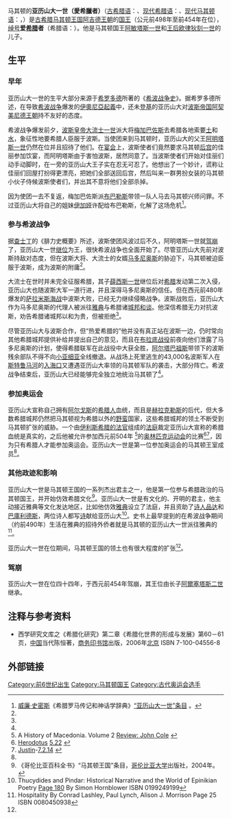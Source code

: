 马其顿的'''亚历山大一世（愛希臘者）'''（[[古希腊语|古希腊语]]：{{lang|el|'''Ἀλέξανδρος  Α'''' ὁ Μακεδών}}、[[希腊语|现代希腊语]]：{{lang|el|'''Αλέξανδρος Α'''' της Μακεδονίας}}、[[马其顿语|现代马其顿语]]：'''{{lang|mk|Александар I}}'''，{{bd|？||前454年||Alexander 01 of Macedon}}）是[[古希腊|古希腊]][[马其顿王国|马其顿王国]][[阿吉德王朝|阿吉德王朝]]的[[马其顿国王列表|国王]]（公元前498年至前454年在位），[[绰号|绰号]]'''爱[[希腊|希腊]]者'''（希腊语：'''{{lang|el|Φιλέλληνας}}'''）。他是马其顿国王[[阿敏塔斯一世|阿敏塔斯一世]]和[[王后|王后]][[欧律狄刻一世|欧律狄刻一世]]的儿子。

==生平==
===早年===
亚历山大一世的生平大部分来源于[[希罗多德|希罗多德]]所著的《[[希波战争史|希波战争史]]》。据希罗多德所述，在导致[[希波战争|希波战争]]爆发的[[伊奧尼亞起義|伊奧尼亞起義]]中，还未[[登基|登基]]的亚历山大对[[波斯帝国|波斯帝国]][[阿契美尼德王朝|阿契美尼德王朝]]持不友好的态度。

希波战争爆发前夕，[[沙赫|波斯皇帝]][[大流士一世|大流士一世]]派大将[[梅加巴佐斯|梅加巴佐斯]]去希腊各地索要[[土|土]]和[[水|水]]，象征性地要希腊人臣服于波斯。当使团来到马其顿时，亚历山大的父王[[阿明塔斯一世|阿明塔斯一世]]仍然在位并且招待了他们。在[[宴会|宴会]]上，波斯使者们竟然要求马其顿[[后宫|后宫]]的佳丽参加饮宴，而阿明塔斯由于害怕波斯，居然同意了。当波斯使者们开始对佳丽们动手动脚时，在一旁的亚历山大王子实在忍无可忍了。他想出了一个妙计，谎称让佳丽们回屋打扮得更漂亮，把她们全部送回后宫，然后叫来一群男扮女装的马其顿小伙子侍候波斯使者们，并出其不意将他们全部杀掉。

因为使团一去不复返，梅加巴佐斯派[[布巴勒斯|布巴勒斯]]带领一队人马去马其顿兴师问罪。不过亚历山大将自己的姐妹[[伊加娅|伊加娅]]许配给布巴勒斯，化解了这场危机<ref name="Smith">[[威廉·史密斯_(辞书学家)|威廉·史密斯]]《希腊罗马传记和神话学辞典》[http://www.ancientlibrary.com/smith-bio/0127.html  “亚历山大一世”条目] {{Wayback|url=http://www.ancientlibrary.com/smith-bio/0127.html |date=20090328121109 }}。</ref>。

===参与希波战争===
据[[查士丁_(史学家)|查士丁]]的《腓力史概要》所述，波斯使团风波过后不久，阿明塔斯一世就[[驾崩|驾崩]]了，亚历山大一世[[即位|继位]]为王，很快希波战争也全面开始了。尽管亚历山大先前对波斯持敌对态度，但在波斯大将、大流士的女婿[[马多尼奥斯|马多尼奥斯]]的胁迫下，马其顿被迫臣服于波斯，成为波斯的附庸<ref name="Smith"/>。

大流士在世时并未完全征服希腊，其子[[薛西斯一世|薛西斯一世]]继位后对[[希腊|希腊]]发动第二次入侵，亚历山大也随波斯大军一道行进，并且深得马多尼奥斯的信任。但在西元前480年爆发的[[萨拉米斯战役|萨拉米斯海战]]中波斯大败，已经无力继续侵略战争。波斯战败后，亚历山大作为马多尼奥斯的代理人被派往[[雅典|雅典]]与希腊诸[[希腊城邦|城邦]][[谈判|和谈]]。他深信希腊无力对抗波斯，劝告希腊诸城邦以和为贵，但被拒绝<ref name="Smith"/>。

尽管亚历山大与波斯合作，但“热爱希腊的”他并没有真正站在波斯一边，仍时常向其他希腊城邦提供补给并提出自己的意见，而且在[[布拉底战役|布拉底战役]]前夜向他们泄露了马多尼奥斯的计划，使得希腊联军在此战役中大获全胜，[[阿尔塔巴祖斯|阿尔塔巴祖斯]]带领下的波斯残余部队不得不向[[小亚细亚|小亚细亚]]全线撤退。从战场上死里逃生的43,000名波斯军人在[[斯特鲁马河|斯特鲁马河]]的[[入海口|入海口]]又遭遇亚历山大率领的马其顿军队的袭击，大部分阵亡。希波战争结束后，亚历山大已经能够完全独立地统治马其顿了<ref name="Smith"/>。

===参加奥运会===
亚历山大宣称自己拥有[[阿尔戈斯|阿尔戈斯]]的[[希腊人|希腊人]]血统，而且是[[赫拉克勒斯|赫拉克勒斯]]的后代，但大多数希腊城邦仍然把马其顿视为希腊以外的[[蛮族|野蛮]]国家，这些希腊城邦的领土不断受到马其顿扩张的威胁。一个由[[伊利斯|伊利斯]][[希腊的法官|希腊的法官]]组成的[[法庭|法庭]]裁定亚历山大宣称的希腊血统是真实的，之后他被允许参加西元前504年 <ref>A History of Macedonia. Volume 2 [http://links.jstor.org/sici?sici=0031-8299%28198123%2935%3A3%3C262%3AAHOMV2%3E2.0.CO%3B2-H&size=LARGE&origin=JSTOR-enlargePage Review: John Cole] {{Wayback|url=http://links.jstor.org/sici?sici=0031-8299%28198123%2935%3A3%3C262%3AAHOMV2%3E2.0.CO%3B2-H&size=LARGE&origin=JSTOR-enlargePage |date=20200604170507 }}</ref>的[[古代奥林匹克运动会|奥林匹克运动会]]的比赛<ref>[[Herodotus|Herodotus]] [http://www.perseus.tufts.edu/cgi-bin/ptext?doc=Perseus%3Atext%3A1999.01.0126&layout=&loc=5.22 5.22] {{Wayback|url=http://www.perseus.tufts.edu/cgi-bin/ptext?doc=Perseus%3Atext%3A1999.01.0126&layout=&loc=5.22 |date=20080203191234 }}</ref><ref>[[Justin_(historian)|Justin]]-[http://www.forumromanum.org/literature/justin/texte7.html#2 7.2.14] {{Wayback|url=http://www.forumromanum.org/literature/justin/texte7.html#2 |date=20170710171215 }}</ref>，因为只有希腊人才能参加奥运会。亚历山大一世是第一位参加奥运会的马其顿王室成员<ref name="Smith"/>。

===其他政迹和影响===
亚历山大一世是马其顿王国的一系列杰出君主之一，他是第一位参与希腊政治的马其顿国王，并开始仿效希腊文化<ref>《哥伦比亚百科全书》“马其顿王国”条目，[[哥伦比亚大学|哥伦比亚大学]]出版社，2004年。</ref>。亚历山大一世是有文化的、开明的君主，他主动接近雅典等文化发达地区，比如他仿效[[雅典|雅典]]设立了法庭，并且资助了[[诗人|诗人]][[品达|品达]]和[[巴庫利德斯|巴庫利德斯]]，两位诗人都写[[诗|诗]]献给亚历山大<ref>Thucydides and Pindar: Historical Narrative and the World of Epinikian Poetry [http://books.google.com/books?id=UM-JMDlso7EC&pg=PA180&dq=Pindar+Alexander+son+of+Amyntas&sig=ZtewR7QQub3XfJAPYxNnSPC-jLU Page 180] {{Wayback|url=http://books.google.com/books?id=UM-JMDlso7EC&pg=PA180&dq=Pindar+Alexander+son+of+Amyntas&sig=ZtewR7QQub3XfJAPYxNnSPC-jLU |date=20140626231754 }} By Simon Hornblower ISBN 0199249199</ref>。史书上最早提到的在希波战争期间（约前490年）生活在雅典的招待外侨者就是马其顿的亚历山大一世派往雅典的<ref>Hospitality By Conrad Lashley, Paul Lynch, Alison J. Morrison Page 25 ISBN 0080450938</ref>。

亚历山大一世在位期间，马其顿王国的领土也有很大程度的扩张<ref name="Smith"/>。

===驾崩===
亚历山大一世在位四十四年，于西元前454年驾崩，其王位由长子[[阿尔塞塔斯二世_(马其顿)|阿爾塞塔斯二世]]继承。

==注释与参考资料==
{{reflist}}
*西学研究文库之《希腊化研究》第二章《希腊化世界的形成与发展》第60－61页，[[中国|中国]]当代陈恒著，[[商务印书馆|商务印书馆]]出版，2006年[[北京|北京]]  ISBN 7-100-04556-8

==外部链接==
{{wikiquote|en:Alexander I of Macedon|马其顿的亚历山大一世语录}}

{{s-start}}
{{s-hou|[[阿吉德王朝|阿吉德王朝]]|？|？||前454年||}}
{{s-roy}}
{{s-bef|before=父[[阿敏塔斯一世|阿敏塔斯一世]]}}
{{s-ttl|title=[[马其顿王国|马其顿]][[马其顿国王列表|国王]]|years=前498年－前454年}}
{{s-aft|after=长子[[阿尔塞塔斯一世|阿尔塞塔斯一世]]}}
{{end}}

{{马其顿国王}}

{{DEFAULTSORT:Alexander 01 of Macedon}}
[[Category:前6世纪出生|Category:前6世纪出生]]
[[Category:马其顿国王|Category:马其顿国王]]
[[Category:古代奥运会选手|Category:古代奥运会选手]]